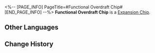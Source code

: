 <%-- [PAGE_INFO]
PageTitle=#Functional Overdraft Chip#
[END_PAGE_INFO] --%>
{{Item Infobox
|id          = 250226
|image       = Item Functional Overdraft Chip.png{{subst:void|<!--$UPLOAD:<<SpriteOutput/Quest/AetherDivide/AssembleSkill/Figures/IconAetherDivideAssembleSkill06.png>-<Item Functional Overdraft Chip.png>-<Item Icons>>-->}}
|type        = Expansion Chip
|invCategory = 
|rarity      = 3
|effect      = 
|description = After attacking the enemy target, the wearer consumes their own HP and greatly Advances their action Forward.
}}
{{Description|A game item in Aetherium Wars. Aether Spirits will gain a special enhanced ability after equipping it.}}
'''Functional Overdraft Chip''' is a [[Expansion Chip]].

==Other Languages==
{{Other Languages
|en   = Functional Overdraft Chip
|zhs  = 性能透支芯片
|zht  = 性能透支晶片
|ja   = チップ「オーバードライブ」
|ko   = 성능 초과 인출 칩
|es   = Chip de sobregiro funcional
|fr   = Puce de performance persistante
|ru   = Чип эффективного перерасхода
|th   = ชิปเบิกสมรรถนะ
|vi   = Chip Bội Chi Tính Năng
|de   = Chip: Funktionale Überziehung
|id   = Functional Overdraft Chip
|pt   = Chip de Cheque Especial Funcional
}}

==Change History==
{{Change History|1.4}}